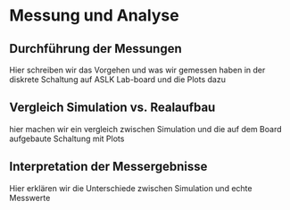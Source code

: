 # Messung und Analyse

## Durchführung der Messungen
Hier schreiben wir das Vorgehen und was wir gemessen haben in der diskrete Schaltung auf ASLK Lab-board und die Plots dazu

## Vergleich Simulation vs. Realaufbau
hier machen wir ein vergleich zwischen Simulation und die auf dem Board aufgebaute Schaltung mit Plots 

## Interpretation der Messergebnisse
Hier erklären wir die Unterschiede zwischen Simulation und echte Messwerte